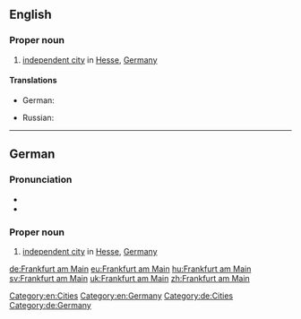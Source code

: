 ==English==
{{wikipedia}}

===Proper noun===
{{en-proper noun}}

# [[independent city]] in [[Hesse]], [[Germany]]

====Translations====
{{trans-top|a city in Germany}}
* German: {{t|de|Frankfurt am Main|n}}
{{trans-mid}}
* Russian: {{t|ru|Франкфурт-на-Майне|m|tr=Fránkfurt-na-Májne|sc=Cyrl}}
{{trans-bottom}}

[[Category:en:Cities]]
[[Category:en:Germany]]

----

==German==
{{wikipedia|lang=de}}

===Pronunciation===
* {{audio|De-Frankfurt am Main-pronunciation.ogg|Audio}}
* {{audio|De-Frankfurt am Main.ogg|Audio}}

===Proper noun===
{{de-proper noun|head={{l|de|Frankfurt}} {{l|de|am}} {{l|de|Main}}|g=n}}

# [[independent city]] in [[Hesse]], [[Germany]]

[[Category:de:Cities]]
[[Category:de:Germany]]

[[de:Frankfurt am Main]]
[[eu:Frankfurt am Main]]
[[hu:Frankfurt am Main]]
[[sv:Frankfurt am Main]]
[[uk:Frankfurt am Main]]
[[zh:Frankfurt am Main]]
